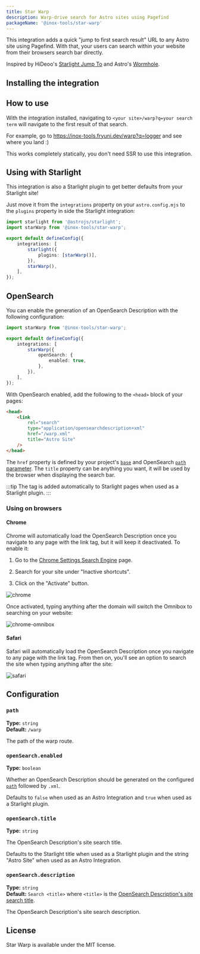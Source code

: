 ```yaml
---
title: Star Warp
description: Warp-drive search for Astro sites using Pagefind
packageName: '@inox-tools/star-warp'
---
```


This integration adds a quick "jump to first search result" URL to any Astro site using Pagefind. With that, your users can search within your website from their browsers search bar directly.

Inspired by HiDeoo's [Starlight Jump To](https://sjt.vercel.app/) and Astro's [Wormhole](https://a.stro.cc/).

## Installing the integration


<PackageManagers type="exec" pkg="astro" args="add @inox-tools/star-warp" />

## How to use

With the integration installed, navigating to `<your site>/warp?q=your search term` will navigate to the first result of that search.

For example, go to https://inox-tools.fryuni.dev/warp?q=logger and see where you land :)

This works completely statically, you don't need SSR to use this integration.

## Using with Starlight

This integration is also a Starlight plugin to get better defaults from your Starlight site!

Just move it from the `integrations` property on your `astro.config.mjs` to the `plugins` property in side the Starlight integration:

```ts title="astro.config.mjs" del={9} ins={7}
import starlight from '@astrojs/starlight';
import starWarp from '@inox-tools/star-warp';

export default defineConfig({
	integrations: [
		starlight({
			plugins: [starWarp()],
		}),
		starWarp(),
	],
});
```

## OpenSearch

You can enable the generation of an OpenSearch Description with the following configuration:

```ts title="astro.config.mjs" ins={6-8}
import starWarp from '@inox-tools/star-warp';

export default defineConfig({
	integrations: [
		starWarp({
			openSearch: {
				enabled: true,
			},
		}),
	],
});
```

With OpenSearch enabled, add the following to the `<head>` block of your pages:

```html ins={2-7}
<head>
	<link
		rel="search"
		type="application/opensearchdescription+xml"
		href="/warp.xml"
		title="Astro Site"
	/>
</head>
```

The `href` property is defined by your project's [`base`](https://docs.astro.build/en/reference/configuration-reference/#base) and OpenSearch [`path` parameter](#path). The `title` property can be anything you want, it will be used by the browser when displaying the search bar.

:::tip
The tag is added automatically to Starlight pages when used as a Starlight plugin.
:::

### Using on browsers

#### Chrome

Chrome will automatically load the OpenSearch Description once you navigate to any page with the link tag, but it will keep it deactivated. To enable it:


<Steps>

1. Go to the [Chrome Settings Search Engine](chrome://settings/searchEngines) page.

2. Search for your site under "Inactive shortcuts".

3. Click on the "Activate" button.

</Steps>

![chrome](../../img/site-warp-chrome.png)

Once activated, typing anything after the domain will switch the Omnibox to searching on your website:

![chrome-omnibox](../../img/site-warp-chrome-2.png)

#### Safari

Safari will automatically load the OpenSearch Description once you navigate to any page with the link tag. From then on, you'll see an option to search the site when typing anything after the site:

![safari](../../img/site-warp-safari.png)

## Configuration

### `path`

**Type:** `string`  
**Default:** `/warp`

The path of the warp route.

### `openSearch.enabled`

**Type:** `boolean`

Whether an OpenSearch Description should be generated on the configured [`path`](#path) followed by `.xml`.

Defaults to `false` when used as an Astro Integration and `true` when used as a Starlight plugin.

### `openSearch.title`

**Type:** `string`

The OpenSearch Description's site search title.

Defaults to the Starlight title when used as a Starlight plugin and the string "Astro Site" when used as an Astro Integration.

### `openSearch.description`

**Type:** `string`  
**Default:** `Search <title>` where `<title>` is the [OpenSearch Description's site search title](#opensearchtitle).

The OpenSearch Description's site search description.

## License

Star Warp is available under the MIT license.
